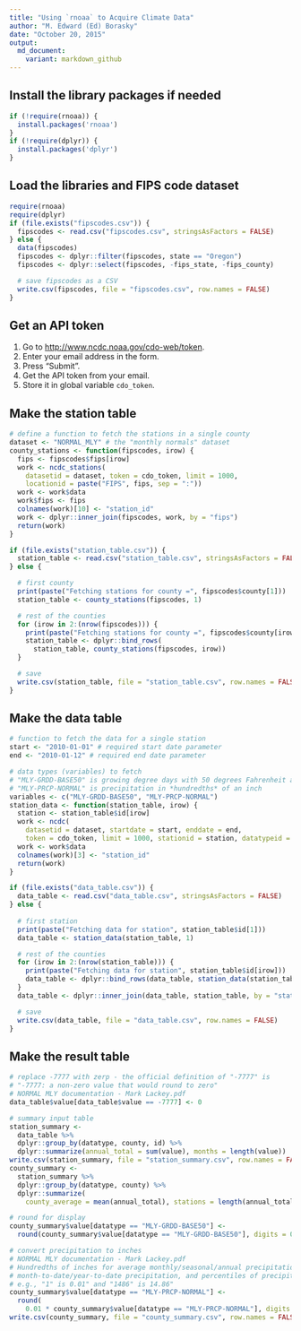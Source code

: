```yaml
---
title: "Using `rnoaa` to Acquire Climate Data"
author: "M. Edward (Ed) Borasky"
date: "October 20, 2015"
output: 
  md_document:
    variant: markdown_github
---
```


## Install the library packages if needed
```r
if (!require(rnoaa)) {
  install.packages('rnoaa')
}
if (!require(dplyr)) {
  install.packages('dplyr')
}
```

## Load the libraries and FIPS code dataset
```r
require(rnoaa)
require(dplyr)
if (file.exists("fipscodes.csv")) {
  fipscodes <- read.csv("fipscodes.csv", stringsAsFactors = FALSE)
} else {
  data(fipscodes)
  fipscodes <- dplyr::filter(fipscodes, state == "Oregon")
  fipscodes <- dplyr::select(fipscodes, -fips_state, -fips_county)

  # save fipscodes as a CSV
  write.csv(fipscodes, file = "fipscodes.csv", row.names = FALSE)
}
```

## Get an API token
1. Go to <http://www.ncdc.noaa.gov/cdo-web/token>.
1. Enter your email address in the form.
1. Press "Submit".
1. Get the API token from your email.
1. Store it in global variable `cdo_token`.

## Make the station table
```r

# define a function to fetch the stations in a single county
dataset <- "NORMAL_MLY" # the "monthly normals" dataset
county_stations <- function(fipscodes, irow) {
  fips <- fipscodes$fips[irow]
  work <- ncdc_stations(
    datasetid = dataset, token = cdo_token, limit = 1000, 
    locationid = paste("FIPS", fips, sep = ":"))
  work <- work$data
  work$fips <- fips
  colnames(work)[10] <- "station_id"
  work <- dplyr::inner_join(fipscodes, work, by = "fips")
  return(work)
}

if (file.exists("station_table.csv")) {
  station_table <- read.csv("station_table.csv", stringsAsFactors = FALSE)
} else {

  # first county
  print(paste("Fetching stations for county =", fipscodes$county[1]))
  station_table <- county_stations(fipscodes, 1)

  # rest of the counties
  for (irow in 2:(nrow(fipscodes))) {
    print(paste("Fetching stations for county =", fipscodes$county[irow]))
    station_table <- dplyr::bind_rows(
      station_table, county_stations(fipscodes, irow))
  }

  # save
  write.csv(station_table, file = "station_table.csv", row.names = FALSE)
}
```

## Make the data table
```r

# function to fetch the data for a single station
start <- "2010-01-01" # required start date parameter
end <- "2010-01-12" # required end date parameter

# data types (variables) to fetch
# "MLY-GRDD-BASE50" is growing degree days with 50 degrees Fahrenheit as the base
# "MLY-PRCP-NORMAL" is precipitation in *hundredths* of an inch
variables <- c("MLY-GRDD-BASE50", "MLY-PRCP-NORMAL")
station_data <- function(station_table, irow) {
  station <- station_table$id[irow]
  work <- ncdc(
    datasetid = dataset, startdate = start, enddate = end,
    token = cdo_token, limit = 1000, stationid = station, datatypeid = variables)
  work <- work$data
  colnames(work)[3] <- "station_id"
  return(work)
}

if (file.exists("data_table.csv")) {
  data_table <- read.csv("data_table.csv", stringsAsFactors = FALSE)
} else {
  
  # first station
  print(paste("Fetching data for station", station_table$id[1]))
  data_table <- station_data(station_table, 1)

  # rest of the counties
  for (irow in 2:(nrow(station_table))) {
    print(paste("Fetching data for station", station_table$id[irow]))
    data_table <- dplyr::bind_rows(data_table, station_data(station_table, irow))
  }
  data_table <- dplyr::inner_join(data_table, station_table, by = "station_id")

  # save
  write.csv(data_table, file = "data_table.csv", row.names = FALSE)
}
```

## Make the result table

```r

# replace -7777 with zerp - the official definition of "-7777" is
# "-7777: a non-zero value that would round to zero"
# NORMAL MLY documentation - Mark Lackey.pdf
data_table$value[data_table$value == -7777] <- 0

# summary input table
station_summary <- 
  data_table %>% 
  dplyr::group_by(datatype, county, id) %>% 
  dplyr::summarize(annual_total = sum(value), months = length(value))
write.csv(station_summary, file = "station_summary.csv", row.names = FALSE)
county_summary <-
  station_summary %>% 
  dplyr::group_by(datatype, county) %>% 
  dplyr::summarize(
    county_average = mean(annual_total), stations = length(annual_total))

# round for display
county_summary$value[datatype == "MLY-GRDD-BASE50"] <-
  round(county_summary$value[datatype == "MLY-GRDD-BASE50"], digits = 0)

# convert precipitation to inches
# NORMAL MLY documentation - Mark Lackey.pdf
# Hundredths of inches for average monthly/seasonal/annual precipitation,
# month-to-date/year-to-date precipitation, and percentiles of precipitation.
# e.g., "1" is 0.01" and "1486" is 14.86"
county_summary$value[datatype == "MLY-PRCP-NORMAL"] <-
  round(
    0.01 * county_summary$value[datatype == "MLY-PRCP-NORMAL"], digits = 2)
write.csv(county_summary, file = "county_summary.csv", row.names = FALSE)
```
